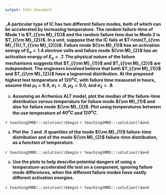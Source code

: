 ```yaml
---
output: html_document
---
```


___A particular type of IC has two different failure modes, both of which can be accelerated by increasing temperature.  The random failure-time of Mode 1 is $T_{{\rm M}_{1}}$ and the random failure time due to Mode 2 is $T_{{\rm M}_{2}}$. In a unit, suppose that the IC fails at $T=\min(T_{{\rm M}_{1}},T_{{\rm M}_{2}})$. Failure mode ${\rm M}_{1}$ has an activation energy of $E_{a}=1.4$ electron volts and failure mode ${\rm M}_{2}$ has an activation energy of $E_{a}=.7$.  The physical nature of the failure mechanisms suggests that $T_{{\rm M}_{1}}$ and $T_{{\rm M}_{2}}$ are independent. The engineers involved believe that both $T_{{\rm M}_{1}}$ and $T_{{\rm M}_{2}}$ have a lognormal distribution.  At the proposed highest test temperature of $120^{o}C$, with failure time measured in hours, assume that $\mu_{1}=6.9$, $\sigma_{1}=.6$, $\mu_{2}=9.0$, and $\sigma_{2}=.8$.__

a. __Assuming an Arrhenius ALT model, plot the median of the failure-time distribution versus temperature for failure mode ${\rm M}_{1}$ and also for failure mode ${\rm M}_{2}$. Plot using temperatures between the use temperature of $40^{o}C$ and $120^{o}C$.__

`r teachingSMRD:::solution()$begin`
`r teachingSMRD:::solution()$end`

a. __Plot the .1 and .9 quantiles of the mode ${\rm M}_{1}$ failure-time distribution and of the mode ${\rm M}_{2}$ failure-time distribution, as a function of temperature.__

`r teachingSMRD:::solution()$begin`
`r teachingSMRD:::solution()$end`

a. __Use the plots to help describe potential dangers of using a temperature-accelerated life test on a component, ignoring failure mode differences, when the  different failure modes have vastly different activation energies.__

`r teachingSMRD:::solution()$begin`
`r teachingSMRD:::solution()$end`
